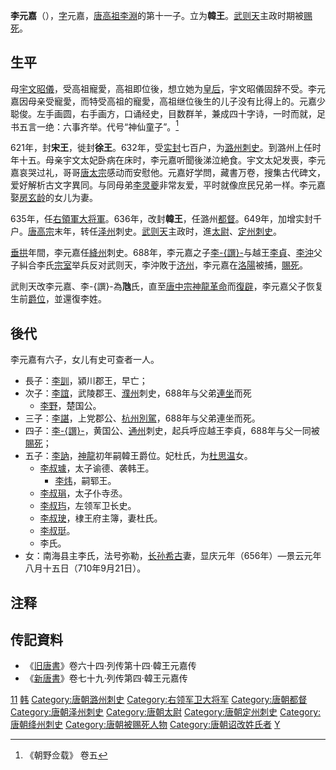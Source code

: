 '''李元嘉'''（{{bd|619年||688年||catIdx=L}}{{executed}}），[[表字|字]]元嘉，[[李渊|唐高祖李淵]]的第十一子。立为'''韓王'''。[[武则天|武则天]]主政时期被[[赐死|赐死]]。

== 生平 ==
母[[宇文昭儀|宇文昭儀]]，受高祖寵愛，高祖即位後，想立她为[[皇后|皇后]]，宇文昭儀固辞不受。李元嘉因母亲受寵愛，而特受高祖的寵愛，高祖继位後生的儿子没有比得上的。元嘉少聪俊。左手画圆，右手画方，口诵经史，目数群羊，兼成四十字诗，一时而就，足书五言一绝：六事齐举。代号“神仙童子”。<ref>《朝野佥载》 卷五</ref>

621年，封'''宋王'''，徙封'''徐王'''。632年，受[[实封|实封]]七百户，为[[潞州|潞州]][[刺史|刺史]]。到潞州上任时年十五。母亲宇文太妃卧病在床时，李元嘉听聞後涕泣絶食。宇文太妃发喪，李元嘉哀哭过礼，哥哥[[唐太宗|唐太宗]]感动而安慰他。元嘉好学問，藏書万卷，搜集古代碑文，爱好解析古文字異同。与同母弟[[李灵夔|李灵夔]]非常友爱，平时就像庶民兄弟一样。李元嘉娶[[房玄龄|房玄龄]]的女儿为妻。

635年，任[[右領軍大将軍|右領軍大将軍]]。636年，改封'''韓王'''，任潞州[[都督|都督]]。649年，加增实封千户。[[唐高宗|唐高宗]]末年，转任[[泽州|泽州]]刺史。[[武则天|武则天]]主政时，進[[太尉|太尉]]、[[定州|定州]][[刺史|刺史]]。

[[垂拱|垂拱]]年間，李元嘉任[[絳州|絳州]]刺史。688年，李元嘉之子[[李譔_(唐朝)|李-{譔}-]]与越王[[李貞_(唐朝)|李貞]]、[[李沖|李沖]]父子糾合李氏[[宗室|宗室]]举兵反对武则天，李沖敗于[[济州|济州]]，李元嘉在[[洛陽|洛陽]]被捕，[[賜死|賜死]]。

武則天改李元嘉、李-{譔}-為'''虺'''氏，直至[[唐中宗|唐中宗]][[神龍革命|神龍革命]]而[[復辟|復辟]]，李元嘉父子恢复生前[[爵位|爵位]]，並還復李姓。

==後代==
李元嘉有六子，女儿有史可查者一人。
* 長子：[[李训_(颍川王)|李訓]]，潁川郡王，早亡；
* 次子：[[李谊_(武陵王)|李誼]]，武陵郡王、[[濮州|濮州]]刺史，688年与父弟[[連坐|連坐]]而死
** [[李野|李野]]，楚国公。
* 三子：[[李谌_(上党公)|李諶]]，上党郡公、[[杭州_(古代)|杭州]][[別駕|別駕]]，688年与父弟連坐而死。
* 四子：[[李譔_(唐朝)|李-{譔}-]]，黄国公、[[通州_(西魏)|通州]]刺史，起兵呼应越王李貞，688年与父一同被[[賜死|賜死]]；
* 五子：[[李讷_(唐朝)|李訥]]，[[神龙_(年号)|神龍]]初年嗣韓王爵位。妃杜氏，为[[杜思温|杜思温]]女。
** [[李叔璩|李叔璩]]，太子谕德、袭韩王。
*** [[李炜|李炜]]，嗣郓王。
** [[李叔琄|李叔琄]]，太子仆寺丞。
** [[李叔玙|李叔玙]]，左领军卫长史。
** [[李叔㻀|李叔㻀]]，棣王府主簿，妻杜氏。
** [[李叔珽|李叔珽]]。
** 李氏。
* 女：南海县主李氏，法号弥勒，[[长孙希古|长孙希古]]妻，显庆元年（656年）—景云元年八月十五日（710年9月21日）。

== 注释 ==

<references/>

==传記資料==
*《[[旧唐書|旧唐書]]》卷六十四·列传第十四·韓王元嘉传 
*《[[新唐書|新唐書]]》卷七十九·列传第四·韓王元嘉传 

{{start box}}
{{s-before|[[长孙无忌|长孙无忌]]}}
{{s-title|[[唐朝|唐朝]][[太尉|太尉]]| 683年—685年}}
{{s-after|[[李旦|李旦]]}}
{{end box}}

{{DEFAULTSORT:L}}
[[Category:唐高祖皇子|11]]
[[Category:唐朝宗室国王|韩]]
[[Category:唐朝潞州刺史|Category:唐朝潞州刺史]]
[[Category:右领军卫大将军|Category:右领军卫大将军]]
[[Category:唐朝都督|Category:唐朝都督]]
[[Category:唐朝泽州刺史|Category:唐朝泽州刺史]]
[[Category:唐朝太尉|Category:唐朝太尉]]
[[Category:唐朝定州刺史|Category:唐朝定州刺史]]
[[Category:唐朝绛州刺史|Category:唐朝绛州刺史]]
[[Category:唐朝被赐死人物|Category:唐朝被赐死人物]]
[[Category:唐朝诏改姓氏者|Category:唐朝诏改姓氏者]]
[[Category:李姓|Y]]